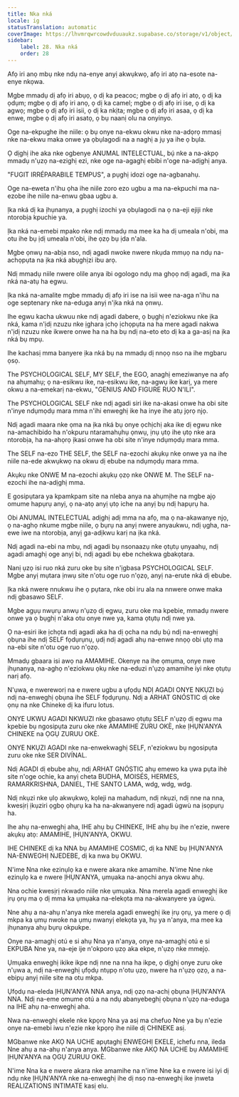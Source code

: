 ```yaml
---
title: Nka nká
locale: ig
statusTranslation: automatic
coverImage: https://lhvmrqwrcowdvduuaukz.supabase.co/storage/v1/object/public/strapi-uploads/small_cover-educacion-fundamental.webp-2d51a7828a2b1309555be27f7e2a61a0.webp
sidebar:
    label: 28. Nka nká
    order: 28
---
```

Afọ iri anọ mbụ nke ndụ na-enye anyị akwụkwọ, afọ iri atọ na-esote na-enye nkọwa.

Mgbe mmadụ dị afọ iri abụọ, ọ dị ka peacoc; mgbe ọ dị afọ iri atọ, ọ dị ka ọdụm; mgbe ọ dị afọ iri anọ, ọ dị ka camel; mgbe ọ dị afọ iri ise, ọ dị ka agwọ; mgbe ọ dị afọ iri isii, ọ dị ka nkịta; mgbe ọ dị afọ iri asaa, ọ dị ka enwe, mgbe ọ dị afọ iri asatọ, ọ bụ naanị olu na onyinyo.

Oge na-ekpughe ihe niile: ọ bụ onye na-ekwu okwu nke na-adọrọ mmasị nke na-ekwu maka onwe ya ọbụlagodi na a naghị a jụ ya ihe ọ bụla.

Ọ dịghị ihe aka nke ogbenye ANUMAL INTELECTUAL, bụ́ nke a na-akpọ mmadụ n'ụzọ na-ezighị ezi, nke oge na-agaghị ebibi n'oge na-adịghị anya.

"FUGIT IRRÉPARABILE TEMPUS", a pụghị idozi oge na-agbanahụ.

Oge na-eweta n'ihu ọha ihe niile zoro ezo ugbu a ma na-ekpuchi ma na-ezobe ihe niile na-enwu gbaa ugbu a.

Ịka nká dị ka ịhụnanya, a pụghị izochi ya ọbụlagodi na ọ na-eji ejiji nke ntorobịa kpuchie ya.

Ịka nká na-emebi mpako nke ndị mmadụ ma mee ka ha dị umeala n'obi, ma otu ihe bụ ịdị umeala n'obi, ihe ọzọ bụ ịda n'ala.

Mgbe ọnwụ na-abịa nso, ndị agadi nwoke nwere nkụda mmụọ na ndụ na-achọpụta na ịka nká abụghịzi ibu arọ.

Ndị mmadụ niile nwere olile anya ibi ogologo ndụ ma ghọọ ndị agadi, ma ịka nká na-atụ ha egwu.

Ịka nká na-amalite mgbe mmadụ dị afọ iri ise na isii wee na-aga n'ihu na oge septenary nke na-eduga anyị n'ịka nká na ọnwụ.

Ihe egwu kacha ukwuu nke ndị agadi dabere, ọ bụghị n'eziokwu nke ịka nká, kama n'ịdị nzuzu nke ịghara ịchọ ịchọpụta na ha mere agadi nakwa n'ịdị nzuzu nke ikwere onwe ha na ha bụ ndị na-eto eto dị ka a ga-asị na ịka nká bụ mpụ.

Ihe kachasị mma banyere ịka nká bụ na mmadụ dị nnọọ nso na ihe mgbaru ọsọ.

The PSYCHOLOGICAL SELF, MY SELF, the EGO, anaghị emeziwanye na afọ na ahụmahụ; ọ na-esikwu ike, na-esikwu ike, na-agwụ ike karị, ya mere okwu a na-emekarị na-ekwu, "GENIUS AND FIGURE RUO N'ILI".

The PSYCHOLOGICAL SELF nke ndị agadi siri ike na-akasi onwe ha obi site n'inye ndụmọdụ mara mma n'ihi enweghị ike ha inye ihe atụ jọrọ njọ.

Ndị agadi maara nke ọma na ịka nká bụ onye ọchịchị aka ike dị egwu nke na-amachibido ha n'okpuru ntaramahụhụ ọnwụ, ịnụ ụtọ ihe ụtọ nke ara ntorobịa, ha na-ahọrọ ịkasi onwe ha obi site n'inye ndụmọdụ mara mma.

The SELF na-ezo THE SELF, the SELF na-ezochi akụkụ nke onwe ya na ihe niile na-ede akwụkwọ na okwu dị ebube na ndụmọdụ mara mma.

Akụkụ nke ONWE M na-ezochi akụkụ ọzọ nke ONWE M. The SELF na-ezochi ihe na-adịghị mma.

E gosipụtara ya kpamkpam site na nleba anya na ahụmịhe na mgbe ajọ omume hapụrụ anyị, ọ na-atọ anyị ụtọ iche na anyị bụ ndị hapụrụ ha.

Obi ANUMAL INTELECTUAL adịghị adị mma na afọ, ma ọ na-akawanye njọ, ọ na-aghọ nkume mgbe niile, ọ bụrụ na anyị nwere anyaukwu, ndị ụgha, na-ewe iwe na ntorobịa, anyị ga-adịkwu karị na ịka nká.

Ndị agadi na-ebi na mbụ, ndị agadi bụ nsonaazụ nke ọtụtụ ụnyaahụ, ndị agadi amaghị oge anyị bi, ndị agadi bụ ebe nchekwa gbakọtara.

Nanị ụzọ isi ruo nká zuru oke bụ site n'ịgbasa PSYCHOLOGICAL SELF. Mgbe anyị mụtara ịnwụ site n'otu oge ruo n'ọzọ, anyị na-erute nká dị ebube.

Ịka nká nwere nnukwu ihe ọ pụtara, nke obi iru ala na nnwere onwe maka ndị gbasawo SELF.

Mgbe agụụ nwụrụ anwụ n'ụzọ dị egwu, zuru oke ma kpebie, mmadụ nwere onwe ya ọ bụghị n'aka otu onye nwe ya, kama ọtụtụ ndị nwe ya.

Ọ na-esiri ike ịchọta ndị agadi aka ha dị ọcha na ndụ bụ́ ndị na-enweghị ọbụna ihe ndị SELF fọdụrụnụ, ụdị ndị agadi ahụ na-enwe nnọọ obi ụtọ ma na-ebi site n'otu oge ruo n'ọzọ.

Mmadụ gbaara isi awọ na AMAMIHE. Okenye na ihe ọmụma, onye nwe ịhụnanya, na-aghọ n'eziokwu ọkụ nke na-eduzi n'ụzọ amamihe iyi nke ọtụtụ narị afọ.

N'ụwa, e nwereworị na e nwere ugbu a ụfọdụ NDỊ AGADI ONYE NKỤZI bụ́ ndị na-enweghị ọbụna ihe SELF fọdụrụnụ. Ndị a ARHAT GNÓSTIC dị oke ọnụ na nke Chineke dị ka ifuru lotus.

ONYE UKWU AGADI NKWUZI nke gbasawo ọtụtụ SELF n'ụzọ dị egwu ma kpebie bụ ngosipụta zuru oke nke AMAMIHE ZURU OKÈ, nke ỊHỤN'ANYA CHINEKE na ỌGỤ ZURUU OKÈ.

ONYE NKỤZI AGADI nke na-enwekwaghị SELF, n'eziokwu bụ ngosipụta zuru oke nke SER DIVÍNAL.

Ndị AGADI dị ebube ahụ, ndị ARHAT GNÓSTIC ahụ emewo ka ụwa pụta ìhè site n'oge ochie, ka anyị cheta BUDHA, MOISÉS, HERMES, RAMARKRISHNA, DANIEL, THE SANTO LAMA, wdg, wdg, wdg.

Ndị nkụzi nke ụlọ akwụkwọ, kọleji na mahadum, ndị nkụzi, ndị nne na nna, kwesịrị ịkụziri ọgbọ ọhụrụ ka ha na-akwanyere ndị agadi ùgwù na ịsọpụrụ ha.

Ihe ahụ na-enweghị aha, IHE ahụ bụ CHINEKE, IHE ahụ bụ ihe n'ezie, nwere akụkụ atọ: AMAMIHE, ỊHỤN'ANYA, OKWU.

IHE CHINEKE dị ka NNA bụ AMAMIHE COSMIC, dị ka NNE bụ ỊHỤN'ANYA NA-ENWEGHỊ NJEDEBE, dị ka nwa bụ OKWU.

N'ime Nna nke ezinụlọ ka e nwere akara nke amamihe. N'ime Nne nke ezinụlọ ka e nwere ỊHỤN'ANYA, ụmụaka na-anọchi anya okwu ahụ.

Nna ochie kwesịrị nkwado niile nke ụmụaka. Nna merela agadi enweghị ike ịrụ ọrụ ma ọ dị mma ka ụmụaka na-elekọta ma na-akwanyere ya ùgwù.

Nne ahụ a na-ahụ n'anya nke merela agadi enweghị ike ịrụ ọrụ, ya mere ọ dị mkpa ka ụmụ nwoke na ụmụ nwanyị elekọta ya, hụ ya n'anya, ma mee ka ịhụnanya ahụ bụrụ okpukpe.

Onye na-amaghị otú e si ahụ Nna ya n'anya, onye na-amaghị otú e si EKPUBA Nne ya, na-eje ije n'okporo ụzọ aka ekpe, n'ụzọ nke mmejọ.

Ụmụaka enweghị ikike ikpe ndị nne na nna ha ikpe, ọ dịghị onye zuru oke n'ụwa a, ndị na-enweghị ụfọdụ ntụpọ n'otu ụzọ, nwere ha n'ụzọ ọzọ, a na-ebipụ anyị niile site na otu mkpa.

Ụfọdụ na-eleda ỊHỤN'ANYA NNA anya, ndị ọzọ na-achị ọbụna ỊHỤN'ANYA NNA. Ndị na-eme omume otú a na ndụ abanyebeghị ọbụna n'ụzọ na-eduga na IHE ahụ na-enweghị aha.

Nwa na-enweghị ekele nke kpọrọ Nna ya asị ma chefuo Nne ya bụ n'ezie onye na-emebi iwu n'ezie nke kpọrọ ihe niile dị CHINEKE asị.

MGbanwe nke AKỌ NA UCHE apụtaghị ENWEGHỊ EKELE, ichefu nna, ileda Nne ahụ a na-ahụ n'anya anya. MGbanwe nke AKỌ NA UCHE bụ AMAMIHE ỊHỤN'ANYA na ỌGỤ ZURUU OKÈ.

N'ime Nna ka e nwere akara nke amamihe na n'ime Nne ka e nwere isi iyi dị ndụ nke ỊHỤN'ANYA nke na-enweghị ihe dị nsọ na-enweghị ike ịnweta REALIZATIONS INTIMATE kasị elu.

